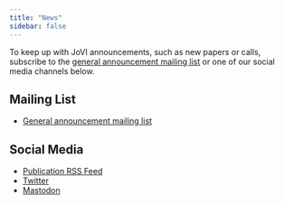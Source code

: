 ```yaml
---
title: "News"
sidebar: false
---
```


To keep up with JoVI announcements, such as new papers or calls, subscribe to the
[general announcement mailing list](https://groups.google.com/g/jovi-general) or
one of our social media channels below.

## Mailing List

  * [General announcement mailing list](https://groups.google.com/g/jovi-general)
  
## Social Media

  * [Publication RSS Feed](https://journals.aau.dk/index.php/jovi/gateway/plugin/WebFeedGatewayPlugin/rss2)
  * [Twitter](https://twitter.com/journalovi)
  * [Mastodon](https://hci.social/@journalovi)
